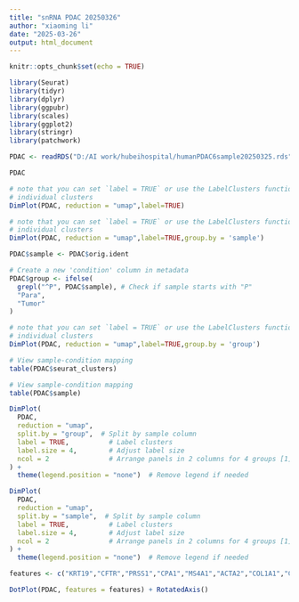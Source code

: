 ---
title: "snRNA PDAC 20250326"
author: "xiaoming li"
date: "2025-03-26"
output: html_document
---

```{r setup, include=FALSE}
knitr::opts_chunk$set(echo = TRUE)
```

```{r}
library(Seurat)
library(tidyr)
library(dplyr)
library(ggpubr)
library(scales)
library(ggplot2)
library(stringr)
library(patchwork)
```

```{r}
PDAC <- readRDS("D:/AI work/hubeihospital/humanPDAC6sample20250325.rds")
```

```{r}
PDAC
```

```{r}
# note that you can set `label = TRUE` or use the LabelClusters function to help label
# individual clusters
DimPlot(PDAC, reduction = "umap",label=TRUE)
```

```{r}
# note that you can set `label = TRUE` or use the LabelClusters function to help label
# individual clusters
DimPlot(PDAC, reduction = "umap",label=TRUE,group.by = 'sample')
```
```{r}
PDAC$sample <- PDAC$orig.ident
```


```{r}
# Create a new 'condition' column in metadata
PDAC$group <- ifelse(
  grepl("^P", PDAC$sample), # Check if sample starts with "P"
  "Para", 
  "Tumor"
)
```


```{r}
# note that you can set `label = TRUE` or use the LabelClusters function to help label
# individual clusters
DimPlot(PDAC, reduction = "umap",label=TRUE,group.by = 'group')
```

```{r}
# View sample-condition mapping
table(PDAC$seurat_clusters)
```
```{r}
# View sample-condition mapping
table(PDAC$sample)
```

```{r}
DimPlot(
  PDAC,
  reduction = "umap",
  split.by = "group",  # Split by sample column
  label = TRUE,          # Label clusters
  label.size = 4,        # Adjust label size
  ncol = 2               # Arrange panels in 2 columns for 4 groups [1](@ref)
) + 
  theme(legend.position = "none")  # Remove legend if needed
```

```{r}
DimPlot(
  PDAC,
  reduction = "umap",
  split.by = "sample",  # Split by sample column
  label = TRUE,          # Label clusters
  label.size = 4,        # Adjust label size
  ncol = 2               # Arrange panels in 2 columns for 4 groups [1](@ref)
) + 
  theme(legend.position = "none")  # Remove legend if needed
```


```{r}
features <- c("KRT19","CFTR","PRSS1","CPA1","MS4A1","ACTA2","COL1A1","CD3E","CD3D","CD8A","FOXP3","CD68","CD163","PECAM1","RGS5","")
```

```{r}
DotPlot(PDAC, features = features) + RotatedAxis()
```






